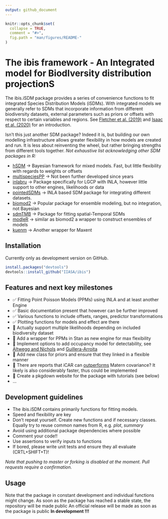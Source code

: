 ```yaml
---
output: github_document
---
```


<!-- README.md is generated from README.Rmd. Please use this file for any edits-->

```r
knitr::opts_chunk$set(
  collapse = TRUE,
  comment = "#>",
  fig.path = "man/figures/README-"
)
```

# The ibis framework - An **I**ntegrated model for **B**iod**I**versity distribution projection**S**
<!-- <a href='https://github.com/iiasa/rN2000'><img src="man/figures/logo.png" align="right"height=140/></a> --->  
<!-- https://shields.io/  For Badges later -->

The ibis.iSDM package provides a series of convenience functions to fit integrated Species Distribution Models (iSDMs). With integrated models we generally refer to SDMs that incorporate information from different biodiversity datasets, external parameters such as priors or offsets with respect to certain variables and regions. See [Fletcher et al. (2019)](https://onlinelibrary.wiley.com/doi/abs/10.1002/ecy.2710) and [Isaac et al. (2020)](https://linkinghub.elsevier.com/retrieve/pii/S0169534719302551) for an introduction.

Isn't this just another SDM package? Indeed it is, but building our own modelling infrastructure allows greater flexibility in how models are created and run. It is less about reinventing the wheel, but rather bringing strengths from different tools together. 
*Not exhaustive list acknowledging other SDM packages in R:*

* [hSDM](https://github.com/ghislainv/hSDM) -> Bayesian framework for mixed models. Fast, but little flexibility with regards to weights or offsets
* [multispeciesPP](https://github.com/wfithian/multispeciesPP) -> Not been further developed since years
* [inlabru](https://github.com/inlabru-org/inlabru) -> Package specifically for LGCP with INLA, however little support to other engines, likelihoods or data
* [pointedSDMs](https://github.com/oharar/PointedSDMs) -> INLA based SDM package for integrating different datasets. 
* [biomod2](https://github.com/biomodhub/biomod2) -> Popular package for ensemble modeling, but no integration, not Bayesian
* [sdmTMB](https://github.com/pbs-assess/sdmTMB) -> Package for fitting spatial-Temporal SDMs
* [modleR](https://github.com/Model-R/modleR) -> similar as biomod2 a wrapper to construct ensembles of models
* [kuenm](https://peerj.com/articles/6281/) -> Another wrapper for Maxent

## Installation

Currently only as development version on GitHub. 

```r
install.packages("devtools")
devtools::install_github("IIASA/ibis")
```

## Features and next key milestones

* ✅ Fitting Point Poisson Models (PPMs) using INLA and at least another Engine
* ✅ Basic documentation present that however can be further improved
* ✅ Various functions to include offsets, ranges, predictor transformations
* ✅ Plotting functions for models and effect are there
* 🚧 Actually support multiple likelihoods depending on included biodiversity dataset
* 🚧 Add a wrapper for PPMs in Stan as new engine for max flexibility
* 🚧 Implement options to add occupancy model for detectability, see [Altwegg and Nichols](https://onlinelibrary.wiley.com/doi/abs/10.1111/2041-210X.13090) and [Guillera-Arroita](http://doi.wiley.com/10.1111/ecog.02445)
* 🚧 Add new class for priors and ensure that they linked in a flexible manner
* 🚧 There are reports that iCAR can [outperforms](https://arxiv.org/pdf/1204.6087v1.pdf) Matern covariance? It likely is also considerably faster, thus could be implemented
* 🚧 Create a pkgdown website for the package with tutorials (see below)
* ...

## Development guidelines

- The ibis.iSDM contains primarily functions for fitting models.
- Speed and flexibility are key
- Don't repeat yourself. Create new functions and if necessary classes. Equally try to reuse common names from R, e.g. *plot*, *summary*
- Avoid using additional package dependencies where possible
- Comment your code!! 
- Use assertions to verify inputs to functions
- If bored, please write unit tests and ensure they all evaluate (CRTL+SHIFT+T)!

*Note that pushing to master or forking is disabled at the moment. Pull requests require a confirmation.*

## Usage

Note that the package in constant development and individual functions might change. As soon as the package has reached a stable state, the repository will be made public An official release will be made as soon as the package is public
**In development !!!**


